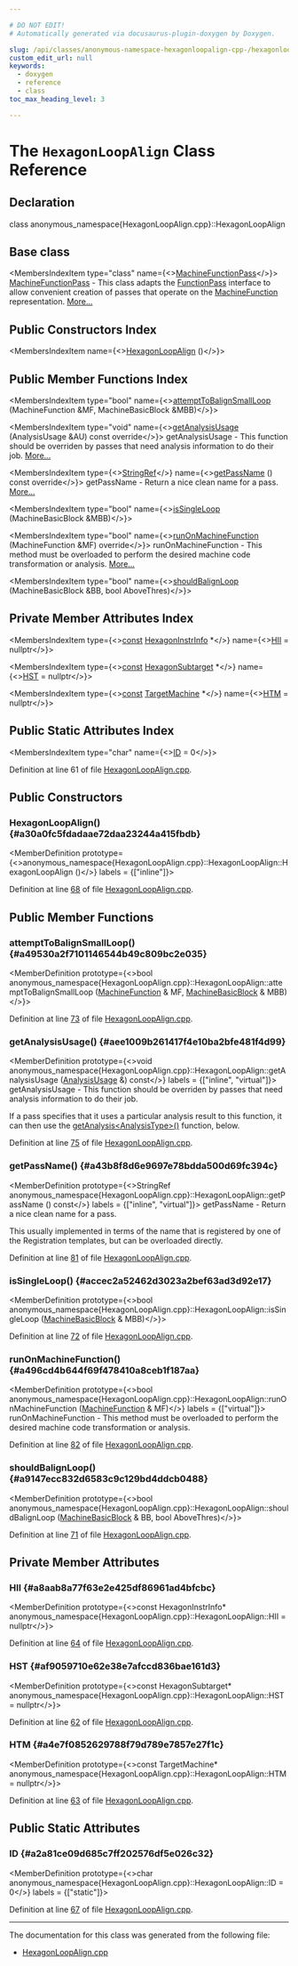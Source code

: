 ```yaml
---

# DO NOT EDIT!
# Automatically generated via docusaurus-plugin-doxygen by Doxygen.

slug: /api/classes/anonymous-namespace-hexagonloopalign-cpp-/hexagonloopalign
custom_edit_url: null
keywords:
  - doxygen
  - reference
  - class
toc_max_heading_level: 3

---
```





# The `HexagonLoopAlign` Class Reference

<DoxygenPage pluginConfig={pluginConfig}>



## Declaration

<CodeBlock>class anonymous_namespace{HexagonLoopAlign.cpp}::HexagonLoopAlign</CodeBlock>

## Base class

<MembersIndex>

<MembersIndexItem
  type="class"
  name={<><a href="/docs/api/classes/llvm/machinefunctionpass">MachineFunctionPass</a></>}>
<a href="/docs/api/classes/llvm/machinefunctionpass">MachineFunctionPass</a> - This class adapts the <a href="/docs/api/classes/llvm/functionpass">FunctionPass</a> interface to allow convenient creation of passes that operate on the <a href="/docs/api/classes/llvm/machinefunction">MachineFunction</a> representation. <a href="/docs/api/classes/llvm/machinefunctionpass/#details">More...</a>
</MembersIndexItem>

</MembersIndex>

## Public Constructors Index

<MembersIndex>

<MembersIndexItem
  name={<><a href="#a30a0fc5fdadaae72daa23244a415fbdb">HexagonLoopAlign</a> ()</>}>
</MembersIndexItem>

</MembersIndex>

## Public Member Functions Index

<MembersIndex>

<MembersIndexItem
  type="bool"
  name={<><a href="#a49530a2f7101146544b49c809bc2e035">attemptToBalignSmallLoop</a> (MachineFunction &amp;MF, MachineBasicBlock &amp;MBB)</>}>
</MembersIndexItem>

<MembersIndexItem
  type="void"
  name={<><a href="#aee1009b261417f4e10ba2bfe481f4d99">getAnalysisUsage</a> (AnalysisUsage &amp;AU) const override</>}>
getAnalysisUsage - This function should be overriden by passes that need analysis information to do their job. <a href="#aee1009b261417f4e10ba2bfe481f4d99">More...</a>
</MembersIndexItem>

<MembersIndexItem
  type={<><a href="/docs/api/classes/llvm/stringref">StringRef</a></>}
  name={<><a href="#a43b8f8d6e9697e78bdda500d69fc394c">getPassName</a> () const override</>}>
getPassName - Return a nice clean name for a pass. <a href="#a43b8f8d6e9697e78bdda500d69fc394c">More...</a>
</MembersIndexItem>

<MembersIndexItem
  type="bool"
  name={<><a href="#accec2a52462d3023a2bef63ad3d92e17">isSingleLoop</a> (MachineBasicBlock &amp;MBB)</>}>
</MembersIndexItem>

<MembersIndexItem
  type="bool"
  name={<><a href="#a496cd4b644f69f478410a8ceb1f187aa">runOnMachineFunction</a> (MachineFunction &amp;MF) override</>}>
runOnMachineFunction - This method must be overloaded to perform the desired machine code transformation or analysis. <a href="#a496cd4b644f69f478410a8ceb1f187aa">More...</a>
</MembersIndexItem>

<MembersIndexItem
  type="bool"
  name={<><a href="#a9147ecc832d6583c9c129bd4ddcb0488">shouldBalignLoop</a> (MachineBasicBlock &amp;BB, bool AboveThres)</>}>
</MembersIndexItem>

</MembersIndex>

## Private Member Attributes Index

<MembersIndex>

<MembersIndexItem
  type={<><a href="/docs/api/files/lib/lib/target/lib/target/aarch64/aarch64promoteconstant-cpp/#a90f8350fecae261c25be85d38b451bff">const</a> <a href="/docs/api/classes/llvm/hexagoninstrinfo">HexagonInstrInfo</a> &#42;</>}
  name={<><a href="#a8aab8a77f63e2e425df86961ad4bfcbc">HII</a> = nullptr</>}>
</MembersIndexItem>

<MembersIndexItem
  type={<><a href="/docs/api/files/lib/lib/target/lib/target/aarch64/aarch64promoteconstant-cpp/#a90f8350fecae261c25be85d38b451bff">const</a> <a href="/docs/api/classes/llvm/hexagonsubtarget">HexagonSubtarget</a> &#42;</>}
  name={<><a href="#af9059710e62e38e7afccd836bae161d3">HST</a> = nullptr</>}>
</MembersIndexItem>

<MembersIndexItem
  type={<><a href="/docs/api/files/lib/lib/target/lib/target/aarch64/aarch64promoteconstant-cpp/#a90f8350fecae261c25be85d38b451bff">const</a> <a href="/docs/api/classes/llvm/targetmachine">TargetMachine</a> &#42;</>}
  name={<><a href="#a4e7f0852629788f79d789e7857e27f1c">HTM</a> = nullptr</>}>
</MembersIndexItem>

</MembersIndex>

## Public Static Attributes Index

<MembersIndex>

<MembersIndexItem
  type="char"
  name={<><a href="#a2a81ce09d685c7ff202576df5e026c32">ID</a> = 0</>}>
</MembersIndexItem>

</MembersIndex>


Definition at line 61 of file <a href="/docs/api/files/lib/lib/target/lib/target/hexagon/hexagonloopalign-cpp">HexagonLoopAlign.cpp</a>.

<SectionDefinition>

## Public Constructors

### HexagonLoopAlign() {#a30a0fc5fdadaae72daa23244a415fbdb}

<MemberDefinition
  prototype={<>anonymous&#95;namespace&#123;HexagonLoopAlign.cpp&#125;::HexagonLoopAlign::HexagonLoopAlign ()</>}
  labels = {["inline"]}>

Definition at line <a href="/docs/api/files/lib/lib/target/lib/target/hexagon/hexagonloopalign-cpp/#l00068">68</a> of file <a href="/docs/api/files/lib/lib/target/lib/target/hexagon/hexagonloopalign-cpp">HexagonLoopAlign.cpp</a>.
</MemberDefinition>

</SectionDefinition>

<SectionDefinition>

## Public Member Functions

### attemptToBalignSmallLoop() {#a49530a2f7101146544b49c809bc2e035}

<MemberDefinition
  prototype={<>bool anonymous&#95;namespace&#123;HexagonLoopAlign.cpp&#125;::HexagonLoopAlign::attemptToBalignSmallLoop (<a href="/docs/api/classes/llvm/machinefunction">MachineFunction</a> &amp; MF, <a href="/docs/api/classes/llvm/machinebasicblock">MachineBasicBlock</a> &amp; MBB)</>}>

Definition at line <a href="/docs/api/files/lib/lib/target/lib/target/hexagon/hexagonloopalign-cpp/#l00073">73</a> of file <a href="/docs/api/files/lib/lib/target/lib/target/hexagon/hexagonloopalign-cpp">HexagonLoopAlign.cpp</a>.
</MemberDefinition>

### getAnalysisUsage() {#aee1009b261417f4e10ba2bfe481f4d99}

<MemberDefinition
  prototype={<>void anonymous&#95;namespace&#123;HexagonLoopAlign.cpp&#125;::HexagonLoopAlign::getAnalysisUsage (<a href="/docs/api/classes/llvm/analysisusage">AnalysisUsage</a> &amp;) const</>}
  labels = {["inline", "virtual"]}>
getAnalysisUsage - This function should be overriden by passes that need analysis information to do their job.

If a pass specifies that it uses a particular analysis result to this function, it can then use the <a href="/docs/api/classes/llvm/pass/#a4863e5e463fb79955269fbf7fbf52b80">getAnalysis&lt;AnalysisType&gt;()</a> function, below.

Definition at line <a href="/docs/api/files/lib/lib/target/lib/target/hexagon/hexagonloopalign-cpp/#l00075">75</a> of file <a href="/docs/api/files/lib/lib/target/lib/target/hexagon/hexagonloopalign-cpp">HexagonLoopAlign.cpp</a>.
</MemberDefinition>

### getPassName() {#a43b8f8d6e9697e78bdda500d69fc394c}

<MemberDefinition
  prototype={<>StringRef anonymous&#95;namespace&#123;HexagonLoopAlign.cpp&#125;::HexagonLoopAlign::getPassName () const</>}
  labels = {["inline", "virtual"]}>
getPassName - Return a nice clean name for a pass.

This usually implemented in terms of the name that is registered by one of the Registration templates, but can be overloaded directly.

Definition at line <a href="/docs/api/files/lib/lib/target/lib/target/hexagon/hexagonloopalign-cpp/#l00081">81</a> of file <a href="/docs/api/files/lib/lib/target/lib/target/hexagon/hexagonloopalign-cpp">HexagonLoopAlign.cpp</a>.
</MemberDefinition>

### isSingleLoop() {#accec2a52462d3023a2bef63ad3d92e17}

<MemberDefinition
  prototype={<>bool anonymous&#95;namespace&#123;HexagonLoopAlign.cpp&#125;::HexagonLoopAlign::isSingleLoop (<a href="/docs/api/classes/llvm/machinebasicblock">MachineBasicBlock</a> &amp; MBB)</>}>

Definition at line <a href="/docs/api/files/lib/lib/target/lib/target/hexagon/hexagonloopalign-cpp/#l00072">72</a> of file <a href="/docs/api/files/lib/lib/target/lib/target/hexagon/hexagonloopalign-cpp">HexagonLoopAlign.cpp</a>.
</MemberDefinition>

### runOnMachineFunction() {#a496cd4b644f69f478410a8ceb1f187aa}

<MemberDefinition
  prototype={<>bool anonymous&#95;namespace&#123;HexagonLoopAlign.cpp&#125;::HexagonLoopAlign::runOnMachineFunction (<a href="/docs/api/classes/llvm/machinefunction">MachineFunction</a> &amp; MF)</>}
  labels = {["virtual"]}>
runOnMachineFunction - This method must be overloaded to perform the desired machine code transformation or analysis.

Definition at line <a href="/docs/api/files/lib/lib/target/lib/target/hexagon/hexagonloopalign-cpp/#l00082">82</a> of file <a href="/docs/api/files/lib/lib/target/lib/target/hexagon/hexagonloopalign-cpp">HexagonLoopAlign.cpp</a>.
</MemberDefinition>

### shouldBalignLoop() {#a9147ecc832d6583c9c129bd4ddcb0488}

<MemberDefinition
  prototype={<>bool anonymous&#95;namespace&#123;HexagonLoopAlign.cpp&#125;::HexagonLoopAlign::shouldBalignLoop (<a href="/docs/api/classes/llvm/machinebasicblock">MachineBasicBlock</a> &amp; BB, bool AboveThres)</>}>

Definition at line <a href="/docs/api/files/lib/lib/target/lib/target/hexagon/hexagonloopalign-cpp/#l00071">71</a> of file <a href="/docs/api/files/lib/lib/target/lib/target/hexagon/hexagonloopalign-cpp">HexagonLoopAlign.cpp</a>.
</MemberDefinition>

</SectionDefinition>

<SectionDefinition>

## Private Member Attributes

### HII {#a8aab8a77f63e2e425df86961ad4bfcbc}

<MemberDefinition
  prototype={<>const HexagonInstrInfo&#42; anonymous&#95;namespace&#123;HexagonLoopAlign.cpp&#125;::HexagonLoopAlign::HII = nullptr</>}>

Definition at line <a href="/docs/api/files/lib/lib/target/lib/target/hexagon/hexagonloopalign-cpp/#l00064">64</a> of file <a href="/docs/api/files/lib/lib/target/lib/target/hexagon/hexagonloopalign-cpp">HexagonLoopAlign.cpp</a>.
</MemberDefinition>

### HST {#af9059710e62e38e7afccd836bae161d3}

<MemberDefinition
  prototype={<>const HexagonSubtarget&#42; anonymous&#95;namespace&#123;HexagonLoopAlign.cpp&#125;::HexagonLoopAlign::HST = nullptr</>}>

Definition at line <a href="/docs/api/files/lib/lib/target/lib/target/hexagon/hexagonloopalign-cpp/#l00062">62</a> of file <a href="/docs/api/files/lib/lib/target/lib/target/hexagon/hexagonloopalign-cpp">HexagonLoopAlign.cpp</a>.
</MemberDefinition>

### HTM {#a4e7f0852629788f79d789e7857e27f1c}

<MemberDefinition
  prototype={<>const TargetMachine&#42; anonymous&#95;namespace&#123;HexagonLoopAlign.cpp&#125;::HexagonLoopAlign::HTM = nullptr</>}>

Definition at line <a href="/docs/api/files/lib/lib/target/lib/target/hexagon/hexagonloopalign-cpp/#l00063">63</a> of file <a href="/docs/api/files/lib/lib/target/lib/target/hexagon/hexagonloopalign-cpp">HexagonLoopAlign.cpp</a>.
</MemberDefinition>

</SectionDefinition>

<SectionDefinition>

## Public Static Attributes

### ID {#a2a81ce09d685c7ff202576df5e026c32}

<MemberDefinition
  prototype={<>char anonymous&#95;namespace&#123;HexagonLoopAlign.cpp&#125;::HexagonLoopAlign::ID = 0</>}
  labels = {["static"]}>

Definition at line <a href="/docs/api/files/lib/lib/target/lib/target/hexagon/hexagonloopalign-cpp/#l00067">67</a> of file <a href="/docs/api/files/lib/lib/target/lib/target/hexagon/hexagonloopalign-cpp">HexagonLoopAlign.cpp</a>.
</MemberDefinition>

</SectionDefinition>

<hr/>

The documentation for this class was generated from the following file:

<ul>
<li><a href="/docs/api/files/lib/lib/target/lib/target/hexagon/hexagonloopalign-cpp">HexagonLoopAlign.cpp</a></li>
</ul>

</DoxygenPage>
